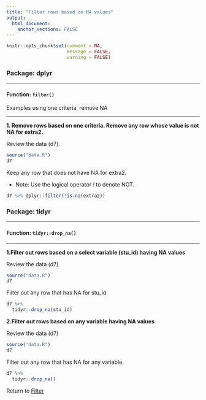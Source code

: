 ```yaml
---
title: "Filter rows based on NA values"
output: 
  html_document:
    anchor_sections: FALSE
---
```


```r
knitr::opts_chunk$set(comment = NA,
                      message = FALSE,
                      warning = FALSE)
```

### Package: dplyr

---

#### Function: `filter()`

Examples using one criteria, remove NA

---


**1\. Remove rows based on one criteria. Remove any row whose value is not NA for extra2.**

Review the data (d7).

```r

source("data.R")
d7

```

Keep any row that does not have NA for extra2.

* Note: Use the logical operator *!* to denote NOT.

```r

d7 %>% dplyr::filter(!is.na(extra2))

```


### Package: tidyr

---

#### Function: `tidyr::drop_na()`

---

**1\.Filter out rows based on a select variable (stu_id) having NA values**

Review the data (d7)

```r

source("data.R")
d7

```


Filter out any row that has NA for stu_id.

```r

d7 %>% 
  tidyr::drop_na(stu_id)


```


**2\.Filter out rows based on any variable having NA values**

Review the data (d7)

```r

source("data.R")
d7

```

Filter out any row that has NA for any variable.

```r

d7 %>% 
  tidyr::drop_na()


```

Return to [Filter](https://github.com/Cghlewis/data-wrangling-functions/wiki/Filter)
